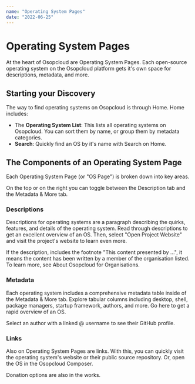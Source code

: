 ```yaml
---
name: "Operating System Pages"
date: "2022-06-25"
---
```


# Operating System Pages

At the heart of Osopcloud are Operating System Pages. Each open-source operating system on the Osopcloud platform gets it's own space for descriptions, metadata, and more.

## Starting your Discovery

The way to find operating systems on Osopcloud is through Home. Home includes:

- The **Operating System List**: This lists all operating systems on Osopcloud. You can sort them by name, or group them by metadata categories.
- **Search**: Quickly find an OS by it's name with Search on Home.

## The Components of an Operating System Page

Each Operating System Page (or "OS Page") is broken down into key areas.

On the top or on the right you can toggle between the Description tab and the Metadata & More tab.

### Descriptions

Descriptions for operating systems are a paragraph describing the quirks, features, and details of the operating system. Read through descriptions to get an excellent overview of an OS. Then, select "Open Project Website" and visit the project's website to learn even more.

<Note m={true}>
  If the description, includes the footnote "This content presented by ...", it
  means the content has been written by a member of the organisation listed. To
  learn more, see About Osopcloud for Organisations.
</Note>

### Metadata

Each operating system includes a comprehensive metadata table inside of the Metadata & More tab. Explore tabular columns including desktop, shell, package managers, startup framework, authors, and more. Go here to get a rapid overview of an OS.

<Note m={true}>
  Select an author with a linked @ username to see their GitHub profile.
</Note>

### Links

Also on Operating System Pages are links. With this, you can quickly visit the operating system's website or their public source repository. Or, open the OS in the Osopcloud Composer.

Donation options are also in the works.
